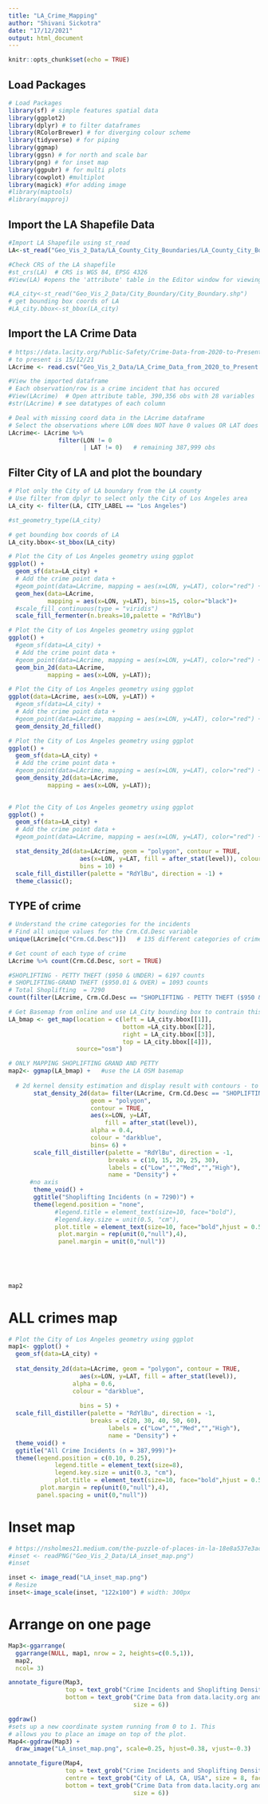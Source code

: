 ```yaml
---
title: "LA_Crime_Mapping"
author: "Shivani Sickotra"
date: "17/12/2021"
output: html_document
---
```


```r
knitr::opts_chunk$set(echo = TRUE)
```

## Load Packages
```r
# Load Packages
library(sf) # simple features spatial data
library(ggplot2)
library(dplyr) # to filter dataframes
library(RColorBrewer) # for diverging colour scheme
library(tidyverse) # for piping
library(ggmap)
library(ggsn) # for north and scale bar
library(png) # for inset map
library(ggpubr) # for multi plots
library(cowplot) #multiplot
library(magick) #for adding image
#library(maptools)
#library(mapproj)
```

## Import the LA Shapefile Data
```r
#Import LA Shapefile using st_read 
LA<-st_read("Geo_Vis_2_Data/LA_County_City_Boundaries/LA_County_City_Boundaries.shp",            stringsAsFactors=FALSE)

#Check CRS of the LA shapefile
#st_crs(LA)  # CRS is WGS 84, EPSG 4326
#View(LA) #opens the 'attribute' table in the Editor window for viewing

#LA_city<-st_read("Geo_Vis_2_Data/City_Boundary/City_Boundary.shp")
# get bounding box coords of LA 
#LA_city.bbox<-st_bbox(LA_city)

```


## Import the LA Crime Data
```r
# https://data.lacity.org/Public-Safety/Crime-Data-from-2020-to-Present/2nrs-mtv8
# to present is 15/12/21
LAcrime <- read.csv("Geo_Vis_2_Data/LA_Crime_Data_from_2020_to_Present.csv")

#View the imported dataframe
# Each observation/row is a crime incident that has occured
#View(LAcrime)  # Open attribute table, 390,356 obs with 28 variables
#str(LAcrime) # see datatypes of each column 

```

```r
# Deal with missing coord data in the LAcrime dataframe
# Select the observations where LON does NOT have 0 values OR LAT does NOT have 0 values
LAcrime<- LAcrime %>% 
              filter(LON != 0
                     | LAT != 0)   # remaining 387,999 obs

```



## Filter City of LA and plot the boundary

```r
 
# Plot only the City of LA boundary from the LA county
# Use filter from dplyr to select only the City of Los Angeles area
LA_city <- filter(LA, CITY_LABEL == "Los Angeles")
```
```r
#st_geometry_type(LA_city)
```


```r
# get bounding box coords of LA 
LA_city.bbox<-st_bbox(LA_city)
```
```r
# Plot the City of Los Angeles geometry using ggplot
ggplot() +
  geom_sf(data=LA_city) +
  # Add the crime point data +
  #geom_point(data=LAcrime, mapping = aes(x=LON, y=LAT), color="red") +
  geom_hex(data=LAcrime,
           mapping = aes(x=LON, y=LAT), bins=15, color="black")+
  #scale_fill_continuous(type = "viridis")
  scale_fill_fermenter(n.breaks=10,palette = "RdYlBu")

```
```r
# Plot the City of Los Angeles geometry using ggplot
ggplot() +
  #geom_sf(data=LA_city) +
  # Add the crime point data +
  #geom_point(data=LAcrime, mapping = aes(x=LON, y=LAT), color="red") +
  geom_bin_2d(data=LAcrime,
           mapping = aes(x=LON, y=LAT));

```
```r
# Plot the City of Los Angeles geometry using ggplot
ggplot(data=LAcrime, aes(x=LON, y=LAT)) +
  #geom_sf(data=LA_city) +
  # Add the crime point data +
  #geom_point(data=LAcrime, mapping = aes(x=LON, y=LAT), color="red") +
  geom_density_2d_filled()

```
```r
# Plot the City of Los Angeles geometry using ggplot
ggplot() +
  geom_sf(data=LA_city) +
  # Add the crime point data +
  #geom_point(data=LAcrime, mapping = aes(x=LON, y=LAT), color="red") +
  geom_density_2d(data=LAcrime,
           mapping = aes(x=LON, y=LAT));
  
```

```r
# Plot the City of Los Angeles geometry using ggplot
ggplot() +
  geom_sf(data=LA_city) +
  # Add the crime point data +
  #geom_point(data=LAcrime, mapping = aes(x=LON, y=LAT), color="red") +

  stat_density_2d(data=LAcrime, geom = "polygon", contour = TRUE,
                    aes(x=LON, y=LAT, fill = after_stat(level)), colour = "black",
                    bins = 10) +
  scale_fill_distiller(palette = "RdYlBu", direction = -1) +
  theme_classic();
```



## TYPE of crime 
```r
# Understand the crime categories for the incidents
# Find all unique values for the Crm.Cd.Desc variable
unique(LAcrime[c("Crm.Cd.Desc")])   # 135 different categories of crime
```
```r
# Get count of each type of crime 
LAcrime %>% count(Crm.Cd.Desc, sort = TRUE)

#SHOPLIFTING - PETTY THEFT ($950 & UNDER) = 6197 counts
# SHOPLIFTING-GRAND THEFT ($950.01 & OVER) = 1093 counts
# Total Shoplifting  = 7290
count(filter(LAcrime, Crm.Cd.Desc == "SHOPLIFTING - PETTY THEFT ($950 & UNDER)"))  #Petty theft/shoplifting = 1093
```


```r
# Get Basemap from online and use LA_City bounding box to contrain this
LA_bmap <- get_map(location = c(left = LA_city.bbox[[1]],
                                bottom =LA_city.bbox[[2]],
                                right = LA_city.bbox[[3]],
                                top = LA_city.bbox[[4]]),
                   source="osm")
```



```r
# ONLY MAPPING SHOPLIFTING GRAND AND PETTY
map2<- ggmap(LA_bmap) +   #use the LA OSM basemap
       
  # 2d kernel density estimation and display result with contours - to prevent overplotting of points
       stat_density_2d(data= filter(LAcrime, Crm.Cd.Desc == "SHOPLIFTING-GRAND THEFT ($950.01 & OVER)" | Crm.Cd.Desc =="SHOPLIFTING - PETTY THEFT ($950 & UNDER)"),
                       geom = "polygon",
                       contour = TRUE,
                       aes(x=LON, y=LAT,
                           fill = after_stat(level)),
                       alpha = 0.4,
                       colour = "darkblue",
                       bins= 6) +
       scale_fill_distiller(palette = "RdYlBu", direction = -1,
                            breaks = c(10, 15, 20, 25, 30),
                            labels = c("Low","","Med","","High"),
                            name = "Density") +
      #no axis 
       theme_void() +
       ggtitle("Shoplifting Incidents (n = 7290)") +
       theme(legend.position = "none",
             #legend.title = element_text(size=10, face="bold"),
             #legend.key.size = unit(0.5, "cm"),
             plot.title = element_text(size=10, face="bold",hjust = 0.5, vjust= 1.5),
              plot.margin = rep(unit(0,"null"),4),
              panel.margin = unit(0,"null"))
        
      
     
      

map2
```
# ALL crimes map
```r
# Plot the City of Los Angeles geometry using ggplot
map1<- ggplot() +
  geom_sf(data=LA_city) +
  
  stat_density_2d(data=LAcrime, geom = "polygon", contour = TRUE,
                    aes(x=LON, y=LAT, fill = after_stat(level)),
                  alpha = 0.6,
                  colour = "darkblue",
                  
                    bins = 5) +
  scale_fill_distiller(palette = "RdYlBu", direction = -1,
                       breaks = c(20, 30, 40, 50, 60),
                            labels = c("Low","","Med","","High"),
                            name = "Density") +
  theme_void() +
  ggtitle("All Crime Incidents (n = 387,999)")+
  theme(legend.position = c(0.10, 0.25),
             legend.title = element_text(size=8),
             legend.key.size = unit(0.3, "cm"),
             plot.title = element_text(size=10, face="bold",hjust = 0.5, vjust= 1.5),
         plot.margin = rep(unit(0,"null"),4),
        panel.spacing = unit(0,"null"))
```

# Inset map
```r
# https://nsholmes21.medium.com/the-puzzle-of-places-in-la-18e8a537e3ac
#inset <- readPNG("Geo_Vis_2_Data/LA_inset_map.png")
#inset

inset <- image_read("LA_inset_map.png")
# Resize
inset<-image_scale(inset, "122x100") # width: 300px
```
# Arrange on one page
```r
Map3<-ggarrange(
  ggarrange(NULL, map1, nrow = 2, heights=c(0.5,1)),
  map2,
  ncol= 3)

annotate_figure(Map3,
                top = text_grob("Crime Incidents and Shoplifting Density \nin the City of Los Angeles, California 2020/21", hjust=0.8,face = "bold", size = 14),
                bottom = text_grob("Crime Data from data.lacity.org and Boundary Data from geohub.lacity.org. Created by Shivani Sickotra, December 2021", hjust=0.8, face = "italic",
                                   size = 6))

```
```r
ggdraw()
#sets up a new coordinate system running from 0 to 1. This
# allows you to place an image on top of the plot.
Map4<-ggdraw(Map3) + 
  draw_image("LA_inset_map.png", scale=0.25, hjust=0.38, vjust=-0.3)

annotate_figure(Map4,
                top = text_grob("Crime Incidents and Shoplifting Density \nin the City of Los Angeles, California 2020/21", hjust=0.8,face = "bold", size = 14),
                centre = text_grob("City of LA, CA, USA", size = 8, face="italic"),
                bottom = text_grob("Crime Data from data.lacity.org and Boundary Data from geohub.lacity.org. Created by Shivani Sickotra, December 2021", hjust=0.8, face = "italic",
                                   size = 6))
```


